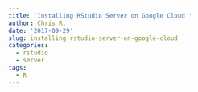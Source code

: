 ```yaml
---
title: 'Installing RStudio Server on Google Cloud '
author: Chris R.
date: '2017-09-29'
slug: installing-rstudio-server-on-google-cloud
categories:
  - rstudio
  - server
tags:
  - R
---
```


